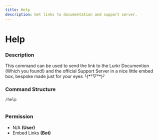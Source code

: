 ```yaml
---
title: Help
description: Get links to documentation and support server.
---
```


# Help

### Description

This command can be used to send the link to the Lurkr Documention (Which you found!) and the official Support Server in a nice little embed box, bespoke made just for your eyes ╰(\*°▽°\*)╯

### Command Structure

```
/help
```

<figure><img src="https://i.imgur.com/h63Pmtg.png" alt=""><figcaption></figcaption></figure>

### **Permission**

* N/A **(User)**
* Embed Links **(Bot)**
